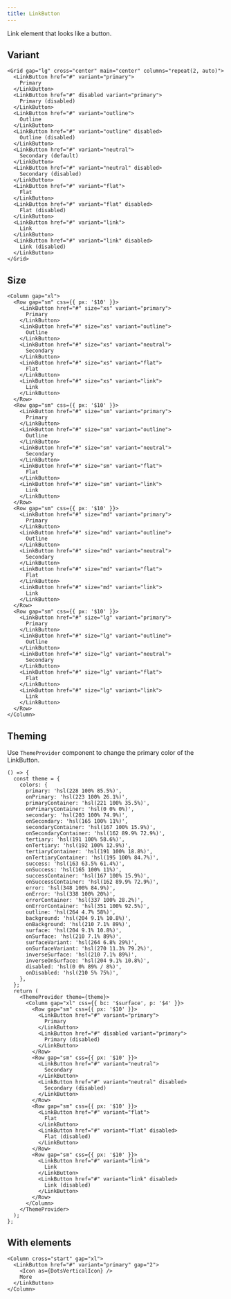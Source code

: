 ```yaml
---
title: LinkButton
---
```


Link element that looks like a button.

## Variant

```tsx preview
<Grid gap="lg" cross="center" main="center" columns="repeat(2, auto)">
  <LinkButton href="#" variant="primary">
    Primary
  </LinkButton>
  <LinkButton href="#" disabled variant="primary">
    Primary (disabled)
  </LinkButton>
  <LinkButton href="#" variant="outline">
    Outline
  </LinkButton>
  <LinkButton href="#" variant="outline" disabled>
    Outline (disabled)
  </LinkButton>
  <LinkButton href="#" variant="neutral">
    Secondary (default)
  </LinkButton>
  <LinkButton href="#" variant="neutral" disabled>
    Secondary (disabled)
  </LinkButton>
  <LinkButton href="#" variant="flat">
    Flat
  </LinkButton>
  <LinkButton href="#" variant="flat" disabled>
    Flat (disabled)
  </LinkButton>
  <LinkButton href="#" variant="link">
    Link
  </LinkButton>
  <LinkButton href="#" variant="link" disabled>
    Link (disabled)
  </LinkButton>
</Grid>
```

## Size

```tsx preview
<Column gap="xl">
  <Row gap="sm" css={{ px: '$10' }}>
    <LinkButton href="#" size="xs" variant="primary">
      Primary
    </LinkButton>
    <LinkButton href="#" size="xs" variant="outline">
      Outline
    </LinkButton>
    <LinkButton href="#" size="xs" variant="neutral">
      Secondary
    </LinkButton>
    <LinkButton href="#" size="xs" variant="flat">
      Flat
    </LinkButton>
    <LinkButton href="#" size="xs" variant="link">
      Link
    </LinkButton>
  </Row>
  <Row gap="sm" css={{ px: '$10' }}>
    <LinkButton href="#" size="sm" variant="primary">
      Primary
    </LinkButton>
    <LinkButton href="#" size="sm" variant="outline">
      Outline
    </LinkButton>
    <LinkButton href="#" size="sm" variant="neutral">
      Secondary
    </LinkButton>
    <LinkButton href="#" size="sm" variant="flat">
      Flat
    </LinkButton>
    <LinkButton href="#" size="sm" variant="link">
      Link
    </LinkButton>
  </Row>
  <Row gap="sm" css={{ px: '$10' }}>
    <LinkButton href="#" size="md" variant="primary">
      Primary
    </LinkButton>
    <LinkButton href="#" size="md" variant="outline">
      Outline
    </LinkButton>
    <LinkButton href="#" size="md" variant="neutral">
      Secondary
    </LinkButton>
    <LinkButton href="#" size="md" variant="flat">
      Flat
    </LinkButton>
    <LinkButton href="#" size="md" variant="link">
      Link
    </LinkButton>
  </Row>
  <Row gap="sm" css={{ px: '$10' }}>
    <LinkButton href="#" size="lg" variant="primary">
      Primary
    </LinkButton>
    <LinkButton href="#" size="lg" variant="outline">
      Outline
    </LinkButton>
    <LinkButton href="#" size="lg" variant="neutral">
      Secondary
    </LinkButton>
    <LinkButton href="#" size="lg" variant="flat">
      Flat
    </LinkButton>
    <LinkButton href="#" size="lg" variant="link">
      Link
    </LinkButton>
  </Row>
</Column>
```

## Theming

Use `ThemeProvider` component to change the primary color of the LinkButton.

```tsx preview
() => {
  const theme = {
    colors: {
      primary: 'hsl(228 100% 85.5%)',
      onPrimary: 'hsl(223 100% 26.1%)',
      primaryContainer: 'hsl(221 100% 35.5%)',
      onPrimaryContainer: 'hsl(0 0% 0%)',
      secondary: 'hsl(203 100% 74.9%)',
      onSecondary: 'hsl(165 100% 11%)',
      secondaryContainer: 'hsl(167 100% 15.9%)',
      onSecondaryContainer: 'hsl(162 89.9% 72.9%)',
      tertiary: 'hsl(191 100% 58.6%)',
      onTertiary: 'hsl(192 100% 12.9%)',
      tertiaryContainer: 'hsl(191 100% 18.8%)',
      onTertiaryContainer: 'hsl(195 100% 84.7%)',
      success: 'hsl(163 63.5% 61.4%)',
      onSuccess: 'hsl(165 100% 11%)',
      successContainer: 'hsl(167 100% 15.9%)',
      onSuccessContainer: 'hsl(162 89.9% 72.9%)',
      error: 'hsl(348 100% 84.9%)',
      onError: 'hsl(338 100% 20%)',
      errorContainer: 'hsl(337 100% 28.2%)',
      onErrorContainer: 'hsl(351 100% 92.5%)',
      outline: 'hsl(264 4.7% 58%)',
      background: 'hsl(204 9.1% 10.8%)',
      onBackground: 'hsl(210 7.1% 89%)',
      surface: 'hsl(204 9.1% 10.8%)',
      onSurface: 'hsl(210 7.1% 89%)',
      surfaceVariant: 'hsl(264 6.8% 29%)',
      onSurfaceVariant: 'hsl(270 11.3% 79.2%)',
      inverseSurface: 'hsl(210 7.1% 89%)',
      inverseOnSurface: 'hsl(204 9.1% 10.8%)',
      disabled: 'hsl(0 0% 89% / 8%)',
      onDisabled: 'hsl(210 5% 75%)',
    },
  };
  return (
    <ThemeProvider theme={theme}>
      <Column gap="xl" css={{ bc: '$surface', p: '$4' }}>
        <Row gap="sm" css={{ px: '$10' }}>
          <LinkButton href="#" variant="primary">
            Primary
          </LinkButton>
          <LinkButton href="#" disabled variant="primary">
            Primary (disabled)
          </LinkButton>
        </Row>
        <Row gap="sm" css={{ px: '$10' }}>
          <LinkButton href="#" variant="neutral">
            Secondary
          </LinkButton>
          <LinkButton href="#" variant="neutral" disabled>
            Secondary (disabled)
          </LinkButton>
        </Row>
        <Row gap="sm" css={{ px: '$10' }}>
          <LinkButton href="#" variant="flat">
            Flat
          </LinkButton>
          <LinkButton href="#" variant="flat" disabled>
            Flat (disabled)
          </LinkButton>
        </Row>
        <Row gap="sm" css={{ px: '$10' }}>
          <LinkButton href="#" variant="link">
            Link
          </LinkButton>
          <LinkButton href="#" variant="link" disabled>
            Link (disabled)
          </LinkButton>
        </Row>
      </Column>
    </ThemeProvider>
  );
};
```

## With elements

```tsx preview
<Column cross="start" gap="xl">
  <LinkButton href="#" variant="primary" gap="2">
    <Icon as={DotsVerticalIcon} />
    More
  </LinkButton>
</Column>
```
